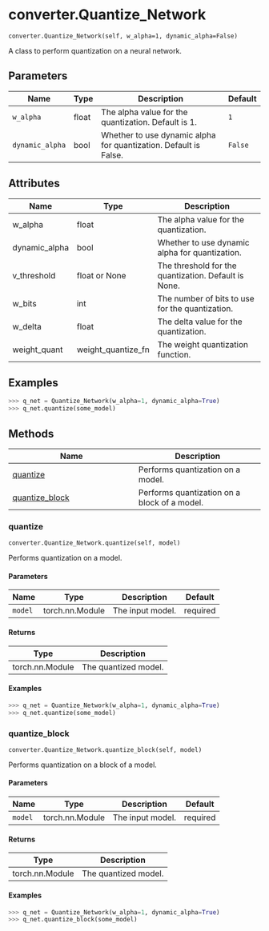 # converter.Quantize_Network { #hs_api.converter.Quantize_Network }

`converter.Quantize_Network(self, w_alpha=1, dynamic_alpha=False)`

A class to perform quantization on a neural network.

## Parameters

| Name            | Type   | Description                                                      | Default   |
|-----------------|--------|------------------------------------------------------------------|-----------|
| `w_alpha`       | float  | The alpha value for the quantization. Default is 1.              | `1`       |
| `dynamic_alpha` | bool   | Whether to use dynamic alpha for quantization. Default is False. | `False`   |

## Attributes

| Name          | Type               | Description                                          |
|---------------|--------------------|------------------------------------------------------|
| w_alpha       | float              | The alpha value for the quantization.                |
| dynamic_alpha | bool               | Whether to use dynamic alpha for quantization.       |
| v_threshold   | float or None      | The threshold for the quantization. Default is None. |
| w_bits        | int                | The number of bits to use for the quantization.      |
| w_delta       | float              | The delta value for the quantization.                |
| weight_quant  | weight_quantize_fn | The weight quantization function.                    |

## Examples

```python
>>> q_net = Quantize_Network(w_alpha=1, dynamic_alpha=True)
>>> q_net.quantize(some_model)
```

## Methods

| Name | Description |
| --- | --- |
| [quantize](#hs_api.converter.Quantize_Network.quantize) | Performs quantization on a model. |
| [quantize_block](#hs_api.converter.Quantize_Network.quantize_block) | Performs quantization on a block of a model. |

### quantize { #hs_api.converter.Quantize_Network.quantize }

`converter.Quantize_Network.quantize(self, model)`

Performs quantization on a model.

#### Parameters

| Name    | Type            | Description      | Default   |
|---------|-----------------|------------------|-----------|
| `model` | torch.nn.Module | The input model. | required  |

#### Returns

| Type            | Description          |
|-----------------|----------------------|
| torch.nn.Module | The quantized model. |

#### Examples

```python
>>> q_net = Quantize_Network(w_alpha=1, dynamic_alpha=True)
>>> q_net.quantize(some_model)
```

### quantize_block { #hs_api.converter.Quantize_Network.quantize_block }

`converter.Quantize_Network.quantize_block(self, model)`

Performs quantization on a block of a model.

#### Parameters

| Name    | Type            | Description      | Default   |
|---------|-----------------|------------------|-----------|
| `model` | torch.nn.Module | The input model. | required  |

#### Returns

| Type            | Description          |
|-----------------|----------------------|
| torch.nn.Module | The quantized model. |

#### Examples

```python
>>> q_net = Quantize_Network(w_alpha=1, dynamic_alpha=True)
>>> q_net.quantize_block(some_model)
```